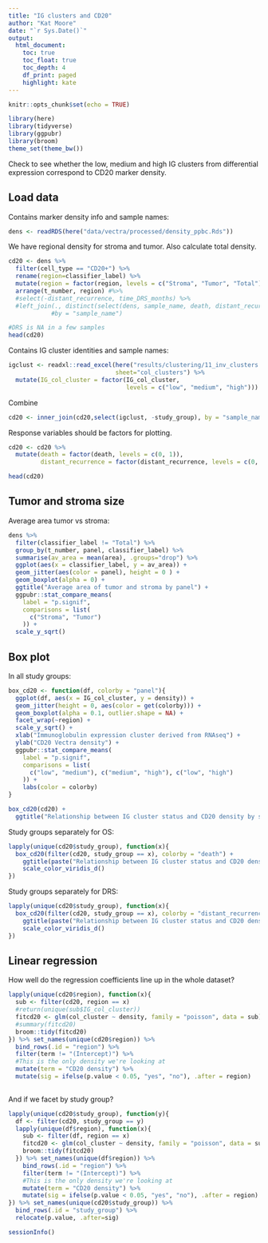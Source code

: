 ```yaml
---
title: "IG clusters and CD20"
author: "Kat Moore"
date: "`r Sys.Date()`"
output: 
  html_document:
    toc: true
    toc_float: true
    toc_depth: 4
    df_print: paged
    highlight: kate
---
```


```r
knitr::opts_chunk$set(echo = TRUE)
```

```r
library(here)
library(tidyverse)
library(ggpubr)
library(broom)
theme_set(theme_bw())
```

Check to see whether the low, medium and high IG clusters from differential expression correspond to CD20 marker density.

## Load data

Contains marker density info and sample names:

```r
dens <- readRDS(here("data/vectra/processed/density_ppbc.Rds"))
```

We have regional density for stroma and tumor. Also calculate total density.

```r
cd20 <- dens %>%
  filter(cell_type == "CD20+") %>%
  rename(region=classifier_label) %>%
  mutate(region = factor(region, levels = c("Stroma", "Tumor", "Total"))) %>%
  arrange(t_number, region) #%>%
  #select(-distant_recurrence, time_DRS_months) %>%
  #left_join(., distinct(select(dens, sample_name, death, distant_recurrence)),
            #by = "sample_name")

#DRS is NA in a few samples
head(cd20)
```


Contains IG cluster identities and sample names:

```r
igclust <- readxl::read_excel(here("results/clustering/11_inv_clusters.xlsx"),
                              sheet="col_clusters") %>%
  mutate(IG_col_cluster = factor(IG_col_cluster,
                                 levels = c("low", "medium", "high")))
```

Combine

```r
cd20 <- inner_join(cd20,select(igclust, -study_group), by = "sample_name")
```

Response variables should be factors for plotting.

```r
cd20 <- cd20 %>%
  mutate(death = factor(death, levels = c(0, 1)),
         distant_recurrence = factor(distant_recurrence, levels = c(0, 1)))
```


```r
head(cd20)
```

## Tumor and stroma size

Average area tumor vs stroma:

```r
dens %>%
  filter(classifier_label != "Total") %>%
  group_by(t_number, panel, classifier_label) %>%
  summarise(av_area = mean(area), .groups="drop") %>%
  ggplot(aes(x = classifier_label, y = av_area)) +
  geom_jitter(aes(color = panel), height = 0 ) +
  geom_boxplot(alpha = 0) +
  ggtitle("Average area of tumor and stroma by panel") +
  ggpubr::stat_compare_means(
    label = "p.signif",
    comparisons = list(
      c("Stroma", "Tumor")
    )) +
  scale_y_sqrt()
```

## Box plot

In all study groups:

```r
box_cd20 <- function(df, colorby = "panel"){
  ggplot(df, aes(x = IG_col_cluster, y = density)) +
  geom_jitter(height = 0, aes(color = get(colorby))) +
  geom_boxplot(alpha = 0.1, outlier.shape = NA) +
  facet_wrap(~region) +
  scale_y_sqrt() +
  xlab("Immunoglobulin expression cluster derived from RNAseq") +
  ylab("CD20 Vectra density") +
  ggpubr::stat_compare_means(
    label = "p.signif",
    comparisons = list(
      c("low", "medium"), c("medium", "high"), c("low", "high")
    )) +
    labs(color = colorby)
}

box_cd20(cd20) +
  ggtitle("Relationship between IG cluster status and CD20 density by sample and panel")
```

Study groups separately for OS:

```r
lapply(unique(cd20$study_group), function(x){
  box_cd20(filter(cd20, study_group == x), colorby = "death") +
    ggtitle(paste("Relationship between IG cluster status and CD20 density in", x)) +
    scale_color_viridis_d()
})
```

Study groups separately for DRS:

```r
lapply(unique(cd20$study_group), function(x){
  box_cd20(filter(cd20, study_group == x), colorby = "distant_recurrence") +
    ggtitle(paste("Relationship between IG cluster status and CD20 density in", x)) +
    scale_color_viridis_d()
})
```

## Linear regression

How well do the regression coefficients line up in the whole dataset?

```r
lapply(unique(cd20$region), function(x){
  sub <- filter(cd20, region == x)
  #return(unique(sub$IG_col_cluster))
  fitcd20 <- glm(col_cluster ~ density, family = "poisson", data = sub)
  #summary(fitcd20)
  broom::tidy(fitcd20)
}) %>% set_names(unique(cd20$region)) %>%
  bind_rows(.id = "region") %>%
  filter(term != "(Intercept)") %>%
  #This is the only density we're looking at
  mutate(term = "CD20 density") %>%
  mutate(sig = ifelse(p.value < 0.05, "yes", "no"), .after = region)
  
```

And if we facet by study group?

```r
lapply(unique(cd20$study_group), function(y){
  df <- filter(cd20, study_group == y)
  lapply(unique(df$region), function(x){
    sub <- filter(df, region == x)
    fitcd20 <- glm(col_cluster ~ density, family = "poisson", data = sub)
    broom::tidy(fitcd20)
  }) %>% set_names(unique(df$region)) %>%
    bind_rows(.id = "region") %>%
    filter(term != "(Intercept)") %>%
    #This is the only density we're looking at
    mutate(term = "CD20 density") %>%
    mutate(sig = ifelse(p.value < 0.05, "yes", "no"), .after = region)
}) %>% set_names(unique(cd20$study_group)) %>%
  bind_rows(.id = "study_group") %>%
  relocate(p.value, .after=sig)
```

```r
sessionInfo()
```


